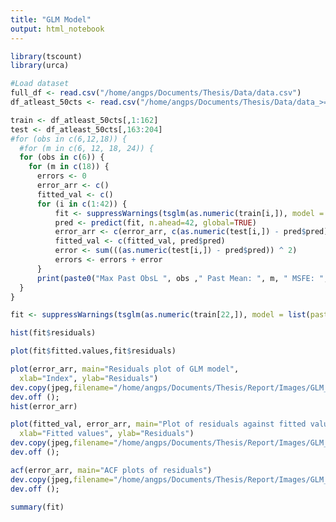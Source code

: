 ```yaml
---
title: "GLM Model"
output: html_notebook
---
```


```r
library(tscount)
library(urca)
```

```r
#Load dataset
full_df <- read.csv("/home/angps/Documents/Thesis/Data/data.csv")
df_atleast_50cts <- read.csv("/home/angps/Documents/Thesis/Data/data_>=50cts.csv")
```

```r
train <- df_atleast_50cts[,1:162]
test <- df_atleast_50cts[,163:204]
#for (obs in c(6,12,18)) {
  #for (m in c(6, 12, 18, 24)) {
  for (obs in c(6)) {
    for (m in c(18)) {
      errors <- 0
      error_arr <- c()
      fitted_val <- c()
      for (i in c(1:42)) {
          fit <- suppressWarnings(tsglm(as.numeric(train[i,]), model = list(past_obs = c(1:obs), past_mean = m), distr = "poisson"))
          pred <- predict(fit, n.ahead=42, global=TRUE)
          error_arr <- c(error_arr, c(as.numeric(test[i,]) - pred$pred))
          fitted_val <- c(fitted_val, pred$pred)
          error <- sum(((as.numeric(test[i,]) - pred$pred)) ^ 2)
          errors <- errors + error
      }
      print(paste0("Max Past ObsL ", obs ," Past Mean: ", m, " MSFE: ", errors/42))
  }
}

```

```r
fit <- suppressWarnings(tsglm(as.numeric(train[22,]), model = list(past_obs = c(1:6), past_mean = 18), distr = "poisson"))
```

```r
hist(fit$residuals)
```

```r
plot(fit$fitted.values,fit$residuals)
```

```r
plot(error_arr, main="Residuals plot of GLM model", 
  xlab="Index", ylab="Residuals")
dev.copy(jpeg,filename="/home/angps/Documents/Thesis/Report/Images/GLM_resids.jpg");
dev.off ();
hist(error_arr)
```

```r
plot(fitted_val, error_arr, main="Plot of residuals against fitted values", 
  xlab="Fitted values", ylab="Residuals")
dev.copy(jpeg,filename="/home/angps/Documents/Thesis/Report/Images/GLM_resids_vs_fitted.jpg");
dev.off ();

```



```r
acf(error_arr, main="ACF plots of residuals")
dev.copy(jpeg,filename="/home/angps/Documents/Thesis/Report/Images/GLM_acf.jpg");
dev.off ();
```


```r
summary(fit)
```




